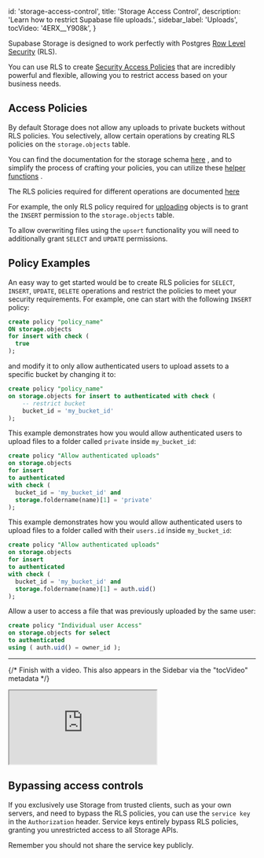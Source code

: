 
  id: 'storage-access-control',
  title: 'Storage Access Control',
  description: 'Learn how to restrict Supabase file uploads.',
  sidebar_label: 'Uploads',
  tocVideo: '4ERX__Y908k',
}

Supabase Storage is designed to work perfectly with Postgres [Row Level Security](https://supabase.com/docs/guides/database/postgres/row-level-security) (RLS).

You can use RLS to create [Security Access Policies](https://www.postgresql.org/docs/current/sql-createpolicy.html) that are incredibly powerful and flexible, allowing you to restrict access based on your business needs.

## Access Policies

By default Storage does not allow any uploads to private buckets without RLS policies. You selectively, allow certain operations by creating RLS policies on the `storage.objects` table.

You can find the documentation for the storage schema [here](/docs/guides/storage/schema/design) , and to simplify the process of crafting your policies, you can utilize these [helper functions](/docs/guides/storage/schema/helper-functions) .

<Admonition type="note">

The RLS policies required for different operations are documented [here](/docs/reference/javascript/storage-createbucket)

</Admonition>

For example, the only RLS policy required for [uploading](/docs/reference/javascript/storage-from-upload) objects is to grant the `INSERT` permission to the `storage.objects` table.

To allow overwriting files using the `upsert` functionality you will need to additionally grant `SELECT` and `UPDATE` permissions.

## Policy Examples

An easy way to get started would be to create RLS policies for `SELECT`, `INSERT`, `UPDATE`, `DELETE` operations and restrict the policies to meet your security requirements. For example, one can start with the following `INSERT` policy:

```sql
create policy "policy_name"
ON storage.objects
for insert with check (
  true
);
```

and modify it to only allow authenticated users to upload assets to a specific bucket by changing it to:

```sql
create policy "policy_name"
on storage.objects for insert to authenticated with check (
    -- restrict bucket
    bucket_id = 'my_bucket_id'
);
```

This example demonstrates how you would allow authenticated users to upload files to a folder called `private` inside `my_bucket_id`:

```sql
create policy "Allow authenticated uploads"
on storage.objects
for insert
to authenticated
with check (
  bucket_id = 'my_bucket_id' and
  storage.foldername(name)[1] = 'private'
);
```

This example demonstrates how you would allow authenticated users to upload files to a folder called with their `users.id` inside `my_bucket_id`:

```sql
create policy "Allow authenticated uploads"
on storage.objects
for insert
to authenticated
with check (
  bucket_id = 'my_bucket_id' and
  storage.foldername(name)[1] = auth.uid()
);
```

Allow a user to access a file that was previously uploaded by the same user:

```sql
create policy "Individual user Access"
on storage.objects for select
to authenticated
using ( auth.uid() = owner_id );
```

---

{/* Finish with a video. This also appears in the Sidebar via the "tocVideo" metadata */}

<div className="video-container">
  <iframe
    src="https://www.youtube-nocookie.com/embed/4ERX__Y908k"
    frameBorder="1"
    allow="accelerometer; autoplay; clipboard-write; encrypted-media; gyroscope; picture-in-picture"
    allowFullScreen
  ></iframe>
</div>

## Bypassing access controls

If you exclusively use Storage from trusted clients, such as your own servers, and need to bypass the RLS policies, you can use the `service key` in the `Authorization` header. Service keys entirely bypass RLS policies, granting you unrestricted access to all Storage APIs.

Remember you should not share the service key publicly.


